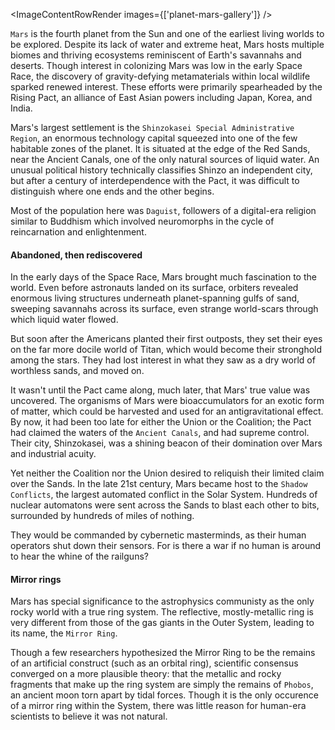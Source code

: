 ---
---


<ImageContentRowRender 
  images={['planet-mars-gallery']}
/>

`Mars` is the fourth planet from the Sun and one of the earliest living worlds to be explored. Despite its lack of water and extreme heat, Mars hosts multiple biomes and thriving ecosystems reminiscent of Earth's savannahs and deserts. Though interest in colonizing Mars was low in the early Space Race, the discovery of gravity-defying metamaterials within local wildlife sparked renewed interest. These efforts were primarily spearheaded by the Rising Pact, an alliance of East Asian powers including Japan, Korea, and India.

Mars's largest settlement is the `Shinzokasei Special Administrative Region`, an enormous technology capital squeezed into one of the few habitable zones of the planet. It is situated at the edge of the Red Sands, near the Ancient Canals, one of the only natural sources of liquid water. An unusual political history technically classifies Shinzo an independent city, but after a century of interdependence with the Pact, it was difficult to distinguish where one ends and the other begins. 

Most of the population here was `Daguist`, followers of a digital-era religion similar to Buddhism which involved neuromorphs in the cycle of reincarnation and enlightenment. 

#### Abandoned, then rediscovered

In the early days of the Space Race, Mars brought much fascination to the world. Even before astronauts landed on its surface, orbiters revealed enormous living structures underneath planet-spanning gulfs of sand, sweeping savannahs across its surface, even strange world-scars through which liquid water flowed.

But soon after the Americans planted their first outposts, they set their eyes on the far more docile world of Titan, which would become their stronghold among the stars. They had lost interest in what they saw as a dry world of worthless sands, and moved on.

It wasn't until the Pact came along, much later, that Mars' true value was uncovered. The organisms of Mars were bioaccumulators for an exotic form of matter, which could be harvested and used for an antigravitational effect. By now, it had been too late for either the Union or the Coalition; the Pact had claimed the waters of the `Ancient Canals`, and had supreme control. Their city, Shinzokasei, was a shining beacon of their domination over Mars and industrial acuity.

Yet neither the Coalition nor the Union desired to reliquish their limited claim over the Sands. In the late 21st century, Mars became host to the `Shadow Conflicts`, the largest automated conflict in the Solar System. Hundreds of nuclear automatons were sent across the Sands to blast each other to bits, surrounded by hundreds of miles of nothing.

They would be commanded by cybernetic masterminds, as their human operators shut down their sensors. For is there a war if no human is around to hear the whine of the railguns?

#### Mirror rings 

Mars has special significance to the astrophysics communisty as the only rocky world with a true ring system. The reflective, mostly-metallic ring is very different from those of the gas giants in the Outer System, leading to its name, the `Mirror Ring`.

Though a few researchers hypothesized the Mirror Ring to be the remains of an artificial construct (such as an orbital ring), scientific consensus converged on a more plausible theory: that the metallic and rocky fragments that make up the ring system are simply the remains of `Phobos`, an ancient moon torn apart by tidal forces. Though it is the only occurence of a mirror ring within the System, there was little reason for human-era scientists to believe it was not natural.